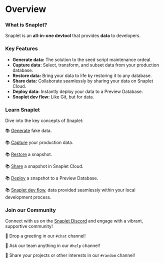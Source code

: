 
# Overview

### What is Snaplet?

Snaplet is an **all-in-one devtool** that provides **data** to developers.

### Key Features

- **Generate data:** The solution to the seed script maintenance ordeal.
- **Capture data:** Select, transform, and subset data from your production database.
- **Restore data:** Bring your data to life by restoring it to any database.
- **Share data:** Collaborate seamlessly by sharing your data on Snaplet Cloud.
- **Deploy data:** Instantly deploy your data to a Preview Database.
- **Snaplet dev flow:** Like Git, but for data.

### Learn Snaplet

Dive into the key concepts of Snaplet:

📚 [Generate](/core-concepts/generate) fake data.

📚 [Capture](/core-concepts/capture) your production data.

📚 [Restore](/core-concepts/restore) a snapshot.

📚 [Share](/core-concepts/share) a snapshot in Snaplet Cloud.

📚 [Deploy](/core-concepts/deploy) a snapshot to a Preview Database.

📚 [Snaplet dev flow](/core-concepts/snaplet-flow), data provided seamlessly within your local development process.

### Join our Community

Connect with us on the [Snaplet Discord](https://app.snaplet.dev/chat) and engage with a vibrant, supportive community!

💬 Drop a greeting in our `#chat` channel!

💬 Ask our team anything in our `#help` channel!

💬 Share your projects or other interests in our `#random` channel!
